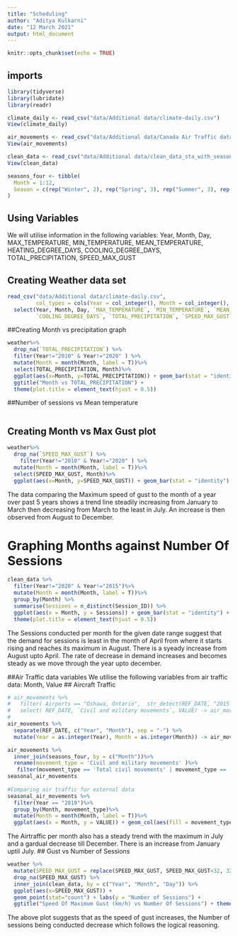 ---
title: "Scheduling"
author: "Aditya Kulkarni"
date: "12 March 2021"
output: html_document
---

```{r setup, include=FALSE}
knitr::opts_chunk$set(echo = TRUE)
```

## imports
```{r}
library(tidyverse)
library(lubridate)
library(readr)

climate_daily <- read_csv("data/Additional data/climate-daily.csv")
View(climate_daily)

air_movements <- read_csv("data/Additional data/Canada Air Traffic data.csv")
View(air_movements)

clean_data <- read_csv("data/Additional data/clean_data_sta_with_season.csv")
View(clean_data)

seasons_four <- tibble(
  Month = 1:12,
  Season = c(rep("Winter", 2), rep("Spring", 3), rep("Summer", 3), rep("Fall", 3), "Winter")
)
```

## Using Variables
We will utilise information in the following variables: Year, Month, Day, MAX_TEMPERATURE, MIN_TEMPERATURE, MEAN_TEMPERATURE, HEATING_DEGREE_DAYS, COOLING_DEGREE_DAYS, TOTAL_PRECIPITATION, SPEED_MAX_GUST


## Creating Weather data set
```{r echo=FALSE, cache=FALSE, results=FALSE, warning=FALSE, comment=FALSE}
read_csv("data/Additional data/climate-daily.csv", 
         col_types = cols(Year = col_integer(), Month = col_integer(), Day = col_integer())) %>% 
  select(Year, Month, Day, `MAX_TEMPERATURE`, `MIN_TEMPERATURE`, `MEAN_TEMPERATURE`, `HEATING_DEGREE_DAYS`,
         `COOLING_DEGREE_DAYS`, `TOTAL_PRECIPITATION`, `SPEED_MAX_GUST`) -> weather
```

##Creating Month vs precipitation graph
```{r}
weather%>%
  drop_na(`TOTAL_PRECIPITATION`) %>%
  filter(Year!="2010" & Year!="2020" ) %>%
  mutate(Month = month(Month, label = T))%>%
  select(TOTAL_PRECIPITATION, Month)%>%
  ggplot(aes(x=Month, y=TOTAL_PRECIPITATION)) + geom_bar(stat = "identity")+
  ggtitle("Month vs TOTAL_PRECIPITATION") + 
  theme(plot.title = element_text(hjust = 0.5))
```
##Number of sessions vs Mean temperature
```{r}
```
## Creating Month vs Max Gust plot
```{r echo=FALSE, cache=FALSE, results=FALSE, warning=FALSE, comment=FALSE}
weather%>%
  drop_na(`SPEED_MAX_GUST`) %>%
    filter(Year!="2010" & Year!="2020" ) %>%
  mutate(Month = month(Month, label = T))%>%
  select(SPEED_MAX_GUST, Month)%>%
  ggplot(aes(x=Month, y=SPEED_MAX_GUST)) + geom_bar(stat = "identity")

```

The data comparing the Maximum speed of gust to the month of a year over past 5 years shows a trend line steadily increasing from January to March then decreasing from March to the least in July. An increase is then observed from August to December. 

# Graphing Months against Number Of Sessions
```{r echo=FALSE, cache=FALSE, results=FALSE, warning=FALSE, comment=FALSE}
clean_data %>%
  filter(Year!="2020" & Year!="2015")%>%
  mutate(Month = month(Month, label = T))%>%
  group_by(Month) %>% 
  summarise(Sessions = n_distinct(Session_ID)) %>% 
  ggplot(aes(x = Month, y = Sessions)) + geom_bar(stat = "identity") + ggtitle("Month vs Total Number Of Sessions") + 
  theme(plot.title = element_text(hjust = 0.5))
```
The Sessions conducted per month for the given date range suggest that the demand for sessions is least in the month of April from where it starts rising and reaches its maximum in August. There is a syeady increase from August upto April. The rate of decrease in demand increases and becomes steady as we move through the year upto december.

##Air Traffic data variables
We utilise the following variables from air traffic data: Month, Value
## Aircraft Traffic
```{r echo=FALSE, cache=FALSE, results=FALSE, warning=FALSE, comment=FALSE}
# air_movements %>%
#   filter( Airports == "Oshawa, Ontario",  str_detect(REF_DATE, "2015|2016|2017|2018|2019|2020") ) %>%
#   select( REF_DATE, `Civil and military movements`, VALUE) -> air_movements
# 
air_movements %>%
  separate(REF_DATE, c("Year", "Month"), sep = "-") %>%
  mutate(Year = as.integer(Year), Month = as.integer(Month)) -> air_movements

air_movements %>%
  inner_join(seasons_four, by = c("Month"))%>%
  rename(movement_type = 'Civil and military movements' )%>%
   filter(movement_type == 'Total civil movements' | movement_type == 'Total military movements') ->
seasonal_air_movements
  
#Comparing air traffic for external data
seasonal_air_movements %>%
  filter(Year == "2019")%>%
  group_by(Month, movement_type)%>%
  mutate(Month = month(Month, label = T))%>%
  ggplot(aes(x = Month, y = VALUE)) + geom_col(aes(fill = movement_type))
```
The Airtraffic per month also has a steady trend with the maximum in July and a gardual decrease till December. There is an increase from January uptil July.
## Gust vs Number of Sessions
``` {r, echo=FALSE, warnings=FALSE, cache=FALSE, results=FALSE, comment=FALSE, fig.height = 4}
weather %>% 
  mutate(SPEED_MAX_GUST = replace(SPEED_MAX_GUST, SPEED_MAX_GUST<32, 32))%>%
  drop_na(SPEED_MAX_GUST) %>%
  inner_join(clean_data, by = c("Year", "Month", "Day")) %>%
  ggplot(aes(x=SPEED_MAX_GUST)) + 
  geom_point(stat="count") + labs(y = "Number of Sessions") +
  ggtitle("Speed Of Maximum Gust (km/h) vs Number Of Sessions") + theme(plot.title = element_text(hjust = 0.5))

```
The above plot suggests that as the speed of gust increases, the Number of sessions being conducted decrease which follows the logical reasoning.